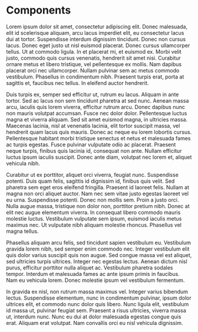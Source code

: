 # Components
 
Lorem ipsum dolor sit amet, consectetur adipiscing elit. Donec malesuada, elit id scelerisque aliquam, arcu lacus imperdiet elit, eu consectetur lacus dui at tortor. Suspendisse interdum dignissim tincidunt. Donec non cursus lacus. Donec eget justo ut nisl euismod placerat. Donec cursus ullamcorper tellus. Ut at commodo ligula. In et placerat mi, et euismod ex. Morbi velit justo, commodo quis cursus venenatis, hendrerit sit amet nisi. Curabitur ornare metus et libero tristique, vel pellentesque ex mollis. Nam dapibus placerat orci nec ullamcorper. Nullam pulvinar sem ac metus commodo vestibulum. Phasellus in condimentum nibh. Praesent turpis erat, porta at sagittis et, faucibus nec tellus. In eleifend auctor hendrerit.

Duis turpis ex, semper sed efficitur ut, rutrum eu lacus. Aliquam in ante tortor. Sed ac lacus non sem tincidunt pharetra at sed nunc. Aenean massa arcu, iaculis quis lorem viverra, efficitur rutrum arcu. Donec dapibus nunc non mauris volutpat accumsan. Fusce nec dolor dolor. Pellentesque luctus magna et viverra aliquam. Sed sit amet euismod magna, in ultricies massa. Maecenas lacinia, nisl at venenatis lacinia, elit tortor suscipit massa, vel hendrerit quam lacus quis mauris. Donec ac neque eu lorem lobortis cursus. Pellentesque habitant morbi tristique senectus et netus et malesuada fames ac turpis egestas. Fusce pulvinar vulputate odio ac placerat. Praesent neque turpis, finibus quis lacinia id, consequat non ante. Nullam efficitur luctus ipsum iaculis suscipit. Donec ante diam, volutpat nec lorem et, aliquet vehicula nibh.

Curabitur ut ex porttitor, aliquet orci viverra, feugiat nunc. Suspendisse potenti. Duis quam felis, sagittis id dignissim id, finibus quis velit. Sed pharetra sem eget eros eleifend fringilla. Praesent id laoreet felis. Nullam at magna non orci aliquet auctor. Nam nec sem vitae justo egestas laoreet vel eu urna. Suspendisse potenti. Donec non mollis sem. Proin a justo orci. Nulla augue massa, tristique non dolor non, porttitor pretium nibh. Donec at elit nec augue elementum viverra. In consequat libero commodo mauris molestie luctus. Vestibulum vulputate sem ipsum, euismod iaculis metus maximus nec. Ut vulputate nibh aliquam molestie rhoncus. Phasellus vel magna tellus.

Phasellus aliquam arcu felis, sed tincidunt sapien vestibulum eu. Vestibulum gravida lorem nibh, sed semper enim commodo nec. Integer vestibulum elit quis dolor varius suscipit quis non augue. Sed congue massa vel est aliquet, sed ultricies turpis ultrices. Integer nec egestas lectus. Aenean dictum nisl purus, efficitur porttitor nulla aliquet ac. Vestibulum pharetra sodales tempor. Interdum et malesuada fames ac ante ipsum primis in faucibus. Nam eu vehicula lorem. Donec molestie ipsum vel vestibulum fermentum.

In gravida ex nisl, non rutrum massa maximus vel. Integer varius bibendum lectus. Suspendisse elementum, nunc in condimentum pulvinar, ipsum dolor ultrices elit, et commodo nunc dolor quis libero. Nunc ligula elit, vestibulum id massa ut, pulvinar feugiat sem. Praesent a risus ultricies, viverra massa ut, interdum nunc. Nunc eu dui at dolor malesuada egestas congue quis erat. Aliquam erat volutpat. Nam convallis orci eu nisl vehicula dignissim.
